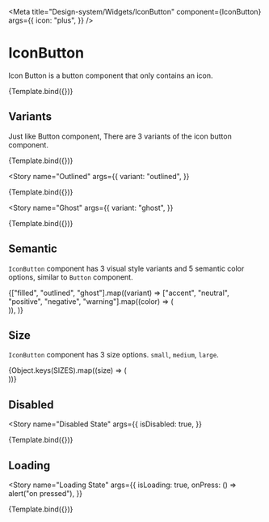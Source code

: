 
<Meta
  title="Design-system/Widgets/IconButton"
  component={IconButton}
  args={{
    icon: "plus",
  }}
/>


# IconButton

Icon Button is a button component that only contains an icon.

<Canvas>
  <Story name="IconButton">{Template.bind({})}</Story>
</Canvas>

<ArgsTable story="IconButton" of={IconButton} />

## Variants

Just like Button component, There are 3 variants of the icon button component.

<Story name="Filled">{Template.bind({})}</Story>

<Story
  name="Outlined"
  args={{
    variant: "outlined",
  }}
>
  {Template.bind({})}
</Story>

<Story
  name="Ghost"
  args={{
    variant: "ghost",
  }}
>
  {Template.bind({})}
</Story>

## Semantic

`IconButton` component has 3 visual style variants and 5 semantic color options, similar to `Button` component.

<Story name="Semantic">
  <Flex gap="spacing-2" wrap="wrap">
    {["filled", "outlined", "ghost"].map((variant) =>
      ["accent", "neutral", "positive", "negative", "warning"].map((color) => (
        <div key={`${variant}-${color}`} style={{ marginBottom: 10 }}>
          <IconButton variant={variant} color={color} icon="plus" />
        </div>
      )),
    )}
  </Flex>
</Story>

## Size

`IconButton` component has 3 size options. `small`, `medium`, `large`.

<Story name="Size">
  <div style={{ display: "flex", gap: "10px", flexWrap: "wrap" }}>
    {Object.keys(SIZES).map((size) => (
      <div key={size} style={{ marginBottom: 10 }}>
        <IconButton size={size} icon="plus" />
      </div>
    ))}
  </div>
</Story>

## Disabled

<Story
  name="Disabled State"
  args={{
    isDisabled: true,
  }}
>
  {Template.bind({})}
</Story>

## Loading

<Story
  name="Loading State"
  args={{
    isLoading: true,
    onPress: () => alert("on pressed"),
  }}
>
  {Template.bind({})}
</Story>
